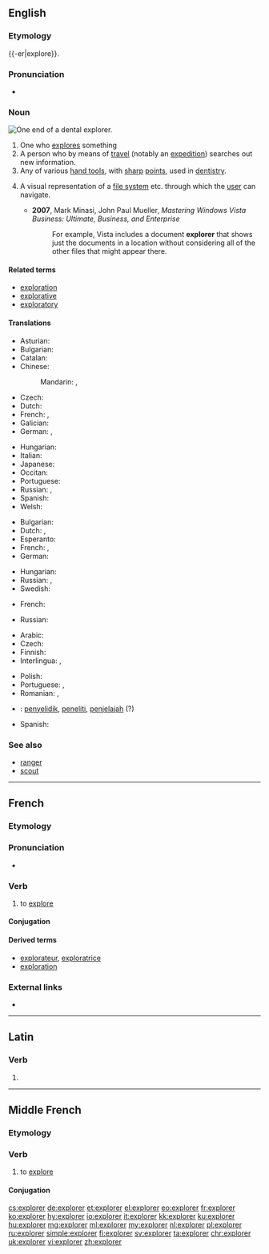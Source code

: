 ==English==
{{wikipedia|dab=explorer (disambiguation)|explorer}}
{{wikipedia}}

===Etymology===
{{-er|explore}}.

===Pronunciation===
* {{rhymes|ɔːɹə(ɹ)|lang=en}}

===Noun===
[[File:Dentalexplorer01croppedfiltered.jpg|thumb|upright|One end of a dental explorer.]]
{{en-noun}}

# One who [[explore]]s something
# A person who by means of [[travel]] (notably an [[expedition]]) searches out new information.
# Any of various [[hand tool]]s, with [[sharp]] [[point]]s, used in [[dentistry]].
# {{context|computing|graphical user interface|lang=en}} A visual representation of a [[file system]] etc. through which the [[user]] can navigate.
#* '''2007''', Mark Minasi, John Paul Mueller, ''Mastering Windows Vista Business: Ultimate, Business, and Enterprise''
#*: For example, Vista includes a document '''explorer''' that shows just the documents in a location without considering all of the other files that might appear there.

====Related terms====
* [[exploration]]
* [[explorative]]
* [[exploratory]]

====Translations====
{{trans-top|person who explores}}
* Asturian: {{t|ast|esplorador|m}}
* Bulgarian: {{t|bg|изследовател|m|tr=izslédovatel|sc=Cyrl}}
* Catalan: {{t|ca|explorador|m}}
* Chinese:
*: Mandarin: {{t+|cmn|探險者|sc=Hani}}, {{t|cmn|探险者|tr=tànxiǎnzhě|sc=Hani}}
* Czech: {{t+|cs|průzkumník|m}}
* Dutch: {{t+|nl|verkenner|m}}
* French: {{t+|fr|explorateur|m}}, {{t+|fr|exploratrice|f}}
* Galician: {{t|gl|explorador|m}}
* German: {{t+|de|Forscher|m}}, {{t+|de|Forscherin|f}}
{{trans-mid}}
* Hungarian: {{t+|hu|felfedező}}
* Italian: {{t+|it|esploratore|m}}
* Japanese: {{t|ja|探検家|tr=たんけんか, tankenka|sc=Jpan}}
* Occitan: {{t|oc|explorator|m}}
* Portuguese: {{t+|pt|explorador|m}}
* Russian: {{t+|ru|исследователь|m|tr=isslédovatelʹ|sc=Cyrl}}, {{t+|ru|исследовательница|f|tr=isslédovatelʹnica|sc=Cyrl}}
* Spanish: {{t+|es|explorador|m}}
* Welsh: {{t|cy|exploraste|f}}
{{trans-bottom}}

{{trans-top|person who by expedition seeks new information}}
* Bulgarian: {{t|bg|изследовател|m|tr=izslédovatel|sc=Cyrl}}
* Dutch: {{t|nl|ontdekker}}, {{t+|nl|ontdekkingsreiziger|m}}
* Esperanto: {{t|eo|esploristo}}
* French: {{t+|fr|explorateur|m}}, {{t+|fr|exploratrice|f}}
* German: {{t+|de|Entdecker|m}}
{{trans-mid}}
* Hungarian: {{t+|hu|felfedező}}
* Russian: {{t+|ru|исследователь|m|tr=isslédovatelʹ|sc=Cyrl}}, {{t+|ru|исследовательница|f|tr=isslédovatelʹnica|sc=Cyrl}}
* Swedish: {{t+|sv|upptäcktsresande|c}}
{{trans-bottom}}

{{trans-top|any of various tools in dentistry}}
* French: {{t+|fr|sonde|f}}
{{trans-mid}}
* Russian: {{qualifier|зубной}} {{t+|ru|зонд|m|tr=zond|sc=Cyrl}}
{{trans-bottom}}

{{checktrans-top}}
* Arabic: {{t|ar|رَحّلة}}
* Czech: {{t+|cs|průzkumník|m}}
* Finnish: {{t|fi|tutkimusmatkailija}}
* Interlingua: {{t-check|ia|explorator|m}}, {{t-check|ia|exploratrice|f}}
{{trans-mid}}
* Polish: {{t|pl|odkrywca|m}}
* Portuguese: {{t-check|pt|explorador|m}}, {{t-check|pt|exploradora|f}}
* Romanian: {{t-check|ro|explorator|m}}, {{t-check|ro|exploratoare|f}}
* {{ttbc|id}}: [[selidik|penyelidik]], [[teliti|peneliti]], [[jelajah|penjelajah]] (?)
* Spanish: {{t-check|es|explorador}}
{{trans-bottom}}

===See also===
* [[ranger]]
* [[scout]]

----

==French==

===Etymology===
{{etyl|la|fr}} {{m|la|explōrō}}

===Pronunciation===
* {{audio|Fr-explorer.ogg|Audio|lang=fr}}

===Verb===
{{fr-verb}}

# to [[explore]]

====Conjugation====
{{fr-conj-er|explor|avoir}}

====Derived terms====
* [[explorateur]], [[exploratrice]]
* [[exploration#French|exploration]]

===External links===
* {{R:TLFi}}

----

==Latin==

===Verb===
{{la-verb-form|explōrer}}

# {{inflection of|explōrō||1|s|pres|pass|sub|lang=la}}

----

==Middle French==

===Etymology===
{{etyl|la|frm}} {{m|la|explōrō}}

===Verb===
{{head|frm|verb}}

# to [[explore]]

====Conjugation====
{{frm-conj-er|explor}}

[[cs:explorer]]
[[de:explorer]]
[[et:explorer]]
[[el:explorer]]
[[eo:explorer]]
[[fr:explorer]]
[[ko:explorer]]
[[hy:explorer]]
[[io:explorer]]
[[it:explorer]]
[[kk:explorer]]
[[ku:explorer]]
[[hu:explorer]]
[[mg:explorer]]
[[ml:explorer]]
[[my:explorer]]
[[nl:explorer]]
[[pl:explorer]]
[[ru:explorer]]
[[simple:explorer]]
[[fi:explorer]]
[[sv:explorer]]
[[ta:explorer]]
[[chr:explorer]]
[[uk:explorer]]
[[vi:explorer]]
[[zh:explorer]]